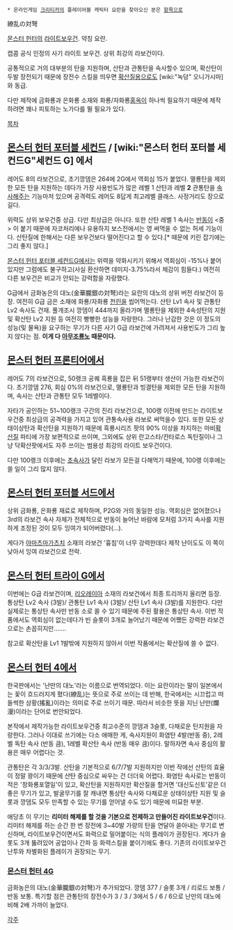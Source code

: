  * 온라인게임 [[크리티카]]의 플레이어블 캐릭터 요란을 찾아오신 분은 [[크리티카/캐릭터#s-2.4|항목]]으로

繚乱の対弩

[[몬스터 헌터]]의 [[라이트보우건]]. 약칭 요란. 

캡콤 공식 인정의 사기 라이트 보우건. 상위 최강의 라보건이다.

공통적으로 거의 대부분의 탄을 지원하며, 산탄과 관통탄을 속사할수 있으며, 확산탄이 두발 장전되기 때문에 장전수 스킬을 띄우면 [[확산질]]용으로도 [wiki:"녹덩" 오니가시마]와 동급.

다만 제작에 금화룡과 은화룡 소재와 화룡/자화룡[[홍옥]]이 하나씩 필요하기 때문에 제작하려면 꽤나 피토하는 노가다를 뛸 필요가 있다.

[[목차]]

== [[몬스터 헌터 포터블 세컨드]] / [wiki:"몬스터 헌터 포터블 세컨드G"세컨드 G] 에서 ==
레어도 8의 라보건으로, 초기깡뎀은 264에 2G에서 역회심 15가 붙었다. 멸룡탄을 제외한 모든 탄을 지원하는 데다가 가장 사용빈도가 많은 레벨 1 산탄과 레벨 '''2''' 관통탄을 [[속사]]해주는 기능마저 있으며 공격력도 레어도 8답게 최고레벨 클래스. 사정거리도 장으로 길다. 

위력도 상위 보우건중 상급. 다만 최상급은 아니다. 또한 산탄 레벨 1 속사는 [[반동]]이 <중> 이 붙기 때문에 자코처리에나 유용하지 보스전에서는 영 써먹을 수 없는 허세 기능이다. 산탄질에 한해서는 다른 보우건보다 떨어진다고 할 수 있다.[* 때문에 키린 잡기에는 그리 좋지 않다.]

[[몬스터 헌터 포터블 세컨드G]]에서는 위력을 약화시키기 위해서 역회심이 -15%나 붙어있지만 그럼에도 불구하고(사실 환산하면 데미지-3.75%라서 체감이 힘들다.) 여전히 다른 보우건은 비교가 안되는 강력함을 자랑했다.

G급에서 금화농은의 대노(金華朧銀の対弩)라는 요란의 대노의 상위 버전 라보건이 등장. 여전히 G급 금은 소재에 화룡/자화룡 [[천린]]을 씹어먹는다. 산탄 Lv1 속사 및 관통탄 Lv2 속사도 건재. 풀개조시 깡뎀이 444까지 올라가며 멸룡탄을 제외한 4속성탄의 지원 및 확산탄 Lv2 지원 등 여전히 빵빵한 성능을 자랑한다. 그러나 난감한 것은 이 정도의 성능(및 물욕)을 요구하는 무기가 다른 사기 G급 라보건에 가려져서 사용빈도가 그리 높지 않다는 점. '''이게 다 [[아무조룡노]] 때문이다.'''

== [[몬스터 헌터 프론티어]]에서 ==
레어도 7의 라보건으로, 50랭크 공퀘 흑룡을 잡은 뒤 51랭부터 생산이 가능한 라보건이다.
초기깡뎀 276, 회심 0%의 라보건으로, 멸룡탄과 빙결탄을 제외한 모든 탄을 지원하며, 속사는 산탄과 관통탄 모두 1레벨이다.

자타가 공인하는 51~100랭크 구간의 진리 라보건으로, 100랭 이전에 만드는 라이트보우건중 최상급의 공격력을 가지고 있어 관통속사용 라보로 써먹을수 있다.
또한 모든 상태이상탄과 확산탄을 지원하기 때문에 흑룡시리즈 팟의 90% 이상을 차지하는 마비[[확산질]] 파티에 가장 보편적으로 쓰이며, 그외에도 상위 란고스타/칸타로스 독탄질이나 그냥 닥확산팟에서도 자주 쓰이는 범용성 최강의 라이트 보우건이다.

다만 100랭크 이후에는 [[초속사]]가 달린 라보가 모든걸 다해먹기 때문에, 100랭 이후에는 쓸 일이 그리 많지 않다.

== [[몬스터 헌터 포터블 서드]]에서 ==
상위 금화룡, 은화룡 재료로 제작하며, P2G와 거의 동일한 성능. 역회심은 없어졌으나 3rd의 라보건 속사 자체가 전체적으로 반동이 늘어난 바람에 모처럼 3가지 속사를 지원하게 조정된 것이 모두 잉여가 되어버렸다(...).

게다가 [[아마츠마가츠치]] 소재의 라보건 '흉침'이 너무 강력한데다 제작 난이도도 이 쪽이 낮아서 잉여 라보건으로 전락.

== [[몬스터 헌터 트라이 G]]에서 ==
이번에는 G급 라보건이며, [[리오레이아]] 소재의 라보건에서 최종 트리까지 올리면 등장. 통상탄 Lv2 속사 (3발)/ 관통탄 Lv1 속사 (3발)/ 산탄 Lv1 속사 (3발)를 지원한다. 다만 실제로는 통상탄 속사만 반동 소로 쏠 수 있기 때문에 주된 활용은 통상탄 속사. 이번 작품에서도 역회심이 없는데다가 빈 슬롯이 3개로 늘어났기 때문에 어쨌든 강력한 라보건으로는 손꼽히지만…….

참고로 확산탄을 Lv1 1발밖에 지원하지 않아서 이번 작품에서는 확산질에 쓸 수 없다.

== [[몬스터 헌터 4]]에서 ==
한국판에서는 '난만의 대노'라는 이름으로 번역되었다. 이는 요란이라는 말이 일본에서는 꽃이 흐드러지게 폈다(繚乱)는 뜻으로 주로 쓰이는 데 반해, 한국에서는 시끄럽고 떠들썩한 상황(搖亂)이라는 의미로 주로 쓰이기 때문. 따라서 비슷한 뜻을 지닌 난만(爛漫)이라는 단어로 번안되었다.

본작에서 제작가능한 라이트보우건중 최고수준의 깡뎀과 3슬롯, 다채로운 탄지원을 자랑한다. 그러나 이대로 쓰기에는 다소 애매한 게, 속사지원이 화염탄 4발(반동 중), 2레벨 독탄 속사 (반동 큼), 1레벨 확산탄 속사 (반동 매우 큼)이다. 말하자면 속사 중심의 활용은 매우 어렵다는 것.

관통탄은 각 3/3/3발. 산탄을 기본적으로 6/7/7발 지원하지만 이번 작에선 산탄의 효율이 정말 꽝이기 때문에 산탄 중심으로 싸우는 건 더더욱 어렵다. 화염탄 속사로는 반동이 적은 '창화룡포{{{[}}}열일{{{]}}}'이 있고, 확산탄을 지원하지만 확산질을 할거면 '대신도{{{[}}}신토{{{]}}}'같은 더 좋은 무기가 있고, 발굴무기를 잘 캐내면 통상탄 속사와 다채로운 상태이상탄 지원 및 슬롯과 깡뎀도 모두 만족할 수 있는 무기를 얻어낼 수도 있기 때문에 미묘한 부분.

애당초 이 무기는 '''리미터 해제를 할 것을 기본으로 전제하고 만들어진 라이트보우건'''이다. 리미터 해제를 하는 순간 한 번 장전에 3~40발 가량의 탄을 연달아 쏟아내는 무기로 변신하며, 라이트보우건이면서도 화력으로 밀어붙이는 식의 플레이가 권장된다. 게다가 슬롯도 3개 뚫려있어 공업이나 간파 등 화력스킬을 붙이기에도 좋다. 기존의 라이트보우건 난투와 차별화된 플레이가 권장되는 무기.

=== [[몬스터 헌터 4G]] ===
금화농은의 대노(金華朧銀の対弩)가 추가되었다. 깡뎀 377 / 슬롯 3개 / 리로드 보통 / 반동 보통. 특기할 점은 관통탄의 장전수가 3 / 3 / 3에서 5 / 6 / 6으로 난만의 대노에 비해 2배 가까이 늘었다.

[[각주]]
